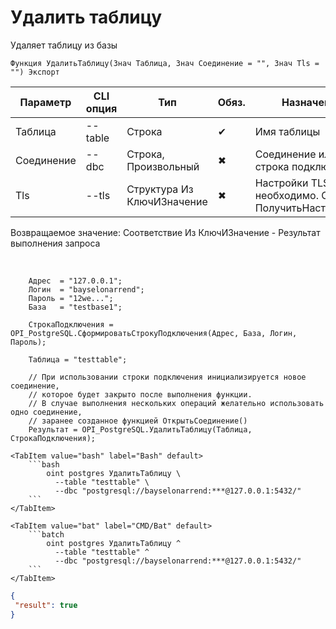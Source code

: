﻿---
sidebar_position: 7
description:  Удаляет таблицу из базыСтраницы
keywords: [1C, 1С, 1С:Предприятие, 1С:Предприятие 8.3, API, Интеграция, Сервисы, Обмен, OneScript, CLI, PostgreSQL]
---


# Удалить таблицу
 Удаляет таблицу из базы



`Функция УдалитьТаблицу(Знач Таблица, Знач Соединение = "", Знач Tls = "") Экспорт`

  | Параметр | CLI опция | Тип | Обяз. | Назначение |
  |-|-|-|-|-|
  | Таблица | --table | Строка | &#x2714; | Имя таблицы |
  | Соединение | --dbc | Строка, Произвольный | &#x2716; | Соединение или строка подключения |
  | Tls | --tls | Структура Из КлючИЗначение | &#x2716; | Настройки TLS, если необходимо. См. ПолучитьНастройкиTls |

  
  Возвращаемое значение:   Соответствие Из КлючИЗначение - Результат выполнения запроса

<br/>




```bsl title="Пример использования для 1С:Предприятие/OneScript"
    Адрес  = "127.0.0.1";
    Логин  = "bayselonarrend";
    Пароль = "12we...";
    База   = "testbase1";

    СтрокаПодключения = OPI_PostgreSQL.СформироватьСтрокуПодключения(Адрес, База, Логин, Пароль);

    Таблица = "testtable";

    // При использовании строки подключения инициализируется новое соединение,
    // которое будет закрыто после выполнения функции.
    // В случае выполнения нескольких операций желательно использовать одно соединение,
    // заранее созданное функцией ОткрытьСоединение()
    Результат = OPI_PostgreSQL.УдалитьТаблицу(Таблица, СтрокаПодключения);
```
    

 <Tabs>
  
    <TabItem value="bash" label="Bash" default>
        ```bash
            oint postgres УдалитьТаблицу \
              --table "testtable" \
              --dbc "postgresql://bayselonarrend:***@127.0.0.1:5432/"
        ```
    </TabItem>
  
    <TabItem value="bat" label="CMD/Bat" default>
        ```batch
            oint postgres УдалитьТаблицу ^
              --table "testtable" ^
              --dbc "postgresql://bayselonarrend:***@127.0.0.1:5432/"
        ```
    </TabItem>
</Tabs>


```json title="Результат"
{
 "result": true
}
```
